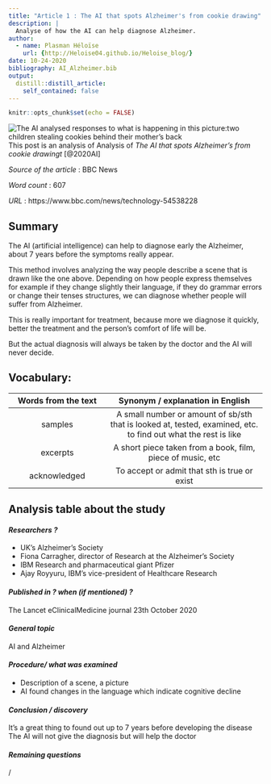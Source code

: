 ```yaml
---
title: "Article 1 : The AI that spots Alzheimer's from cookie drawing"
description: |
  Analyse of how the AI can help diagnose Alzheimer.
author:
  - name: Plasman Héloïse
    url: {http://Heloise04.github.io/Heloise_blog/}
date: 10-24-2020
bibliography: AI_Alzheimer.bib
output: 
  distill::distill_article:
    self_contained: false
---
```


```r
knitr::opts_chunk$set(echo = FALSE)
```

![The AI analysed responses to what is happening in this picture:two children stealing cookies behind their mother's back](images/cookietheft.jpg)
This post is an analysis of Analysis of *The AI that spots Alzheimer's from cookie drawingt*
[@2020AI]

_Source of the article_ : BBC News

_Word count_ : 607

_URL_ : https://www.bbc.com/news/technology-54538228  


## Summary 

The AI (artificial intelligence) can help to diagnose early the Alzheimer, about 7 years before the symptoms really appear. 

This method involves analyzing the way people describe a scene that is drawn like the one above. Depending on how people express themselves for example if they change slightly their language, if they do grammar errors or change their tenses structures, we can diagnose whether people will suffer from Alzheimer.

This is really important for treatment, because more we diagnose it quickly, better the treatment and the person's comfort of life will be. 

But the actual diagnosis will always be taken by the doctor and the AI will never decide.


## Vocabulary: 

| Words from the text 	| Synonym / explanation in English 	|
|:-------------------:	|:--------------------------------:	|
|      samples     	|       A small number or amount of sb/sth that is looked at, tested, examined, etc. to find out what the rest is like            	|
|         excerpts          	|       A short piece taken from a book, film, piece of music, etc            	|
|      acknowledged     	|       To accept or admit that sth is true or exist            	|


## Analysis table about the study


#### *Researchers ?*
* UK's Alzheimer's Society
* Fiona Carragher, director of Research at the Alzheimer's Society
* IBM Research and pharmaceutical giant Pfizer
* Ajay Royyuru, IBM's vice-president of Healthcare Research

#### *Published in ? when (if mentioned) ?*
The Lancet eClinicalMedicine journal 
23th October 2020


#### *General topic*
AI and Alzheimer


#### *Procedure/ what was examined* 
* Description of a scene, a picture 
* AI found changes in the language which indicate cognitive decline


#### *Conclusion / discovery* 
It’s a great thing to found out up to 7 years before developing the disease
The AI will not give the diagnosis but will help the doctor 


#### *Remaining questions*
/
